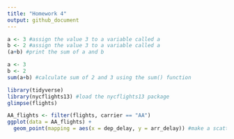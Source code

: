 ```yaml
---
title: "Homework 4"
output: github_document
---
```

```r
a <- 3 #assign the value 3 to a variable called a
b <- 2 #assign the value 3 to a variable called a
(a+b) #print the sum of a and b
```
```r
a <- 3
b <- 2
sum(a+b) #calculate sum of 2 and 3 using the sum() function
```

```r
library(tidyverse)
library(nycflights13) #load the nycflights13 package
glimpse(flights)

```

```r
AA_flights <- filter(flights, carrier == "AA")
ggplot(data = AA_flights) + 
  geom_point(mapping = aes(x = dep_delay, y = arr_delay)) #make a scatter plot by mapping the departure delay vs. arrival delay
```